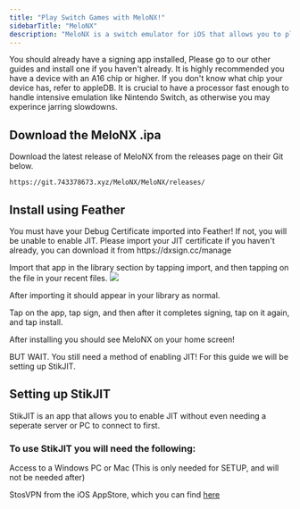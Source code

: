 ---
title: "Play Switch Games with MeloNX!"
sidebarTitle: "MeloNX"
description: "MeloNX is a switch emulator for iOS that allows you to play most Switch 1 games on modern iOS devices."
---

<Note>
  You should already have a signing app installed, Please go to our other guides and install one if you haven't already.
</Note>

<Warning>
    It is highly recommended you have a device with an A16 chip or higher. If you don't know what chip your device has, refer to appleDB.
    It is crucial to have a processor fast enough to handle intensive emulation like Nintendo Switch, as otherwise you may experince jarring slowdowns.
</Warning>

## Download the MeloNX .ipa

Download the latest release of MeloNX from the releases page on their Git below.&#x20;

```
https://git.743378673.xyz/MeloNX/MeloNX/releases/
```

## Install using Feather

<Warning>
You must have your Debug Certificate imported into Feather! If not, you will be unable to enable JIT.
Please import your JIT certificate if you haven't already, you can download it from https://dxsign.cc/manage
</Warning>

Import that app in the library section by tapping import, and then tapping on the file in your recent files.
![](/import.gif)

After importing it should appear in your library as normal.

Tap on the app, tap sign, and then after it completes signing, tap on it again, and tap install.

After installing you should see MeloNX on your home screen!

BUT WAIT. You still need a method of enabling JIT! For this guide we will be setting up StikJIT.

## Setting up StikJIT

StikJIT is an app that allows you to enable JIT without even needing a seperate server or PC to connect to first.

### To use StikJIT you will need the following:

Access to a Windows PC or Mac (This is only needed for SETUP, and will not be needed after)

StosVPN from the iOS AppStore, which you can find [here](https://apps.apple.com/us/app/stosvpn/id6744003051)